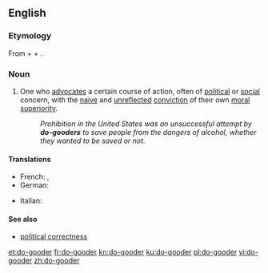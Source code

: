 ==English==

===Etymology===
From {{term|do}} + {{term|good}} + {{term|-er}}.

===Noun===
{{en-noun}}

# {{context|derogatory|lang=en}} One who [[advocate]]s a certain course of action, often of [[political]] or [[social]] concern, with the [[naïve]] and [[unreflected]] [[conviction]] of their own [[moral]] [[superiority]].
#: ''Prohibition in the United States was an unsuccessful attempt by '''do-gooders''' to save people from the dangers of alcohol, whether they wanted to be saved or not.''

====Translations====
{{trans-top|One who has an unreflected conviction of their own moral superiority}}
* French: {{t+|fr|bonne volonté|f}}, {{t+|fr|bien-pensant}}
* German: {{t+|de|Gutmensch|m}}
{{trans-mid}}
* Italian: {{t|it|buonista|m|f}}
{{trans-bottom}}

====See also====
* [[political correctness]]

[[et:do-gooder]]
[[fr:do-gooder]]
[[kn:do-gooder]]
[[ku:do-gooder]]
[[pl:do-gooder]]
[[vi:do-gooder]]
[[zh:do-gooder]]